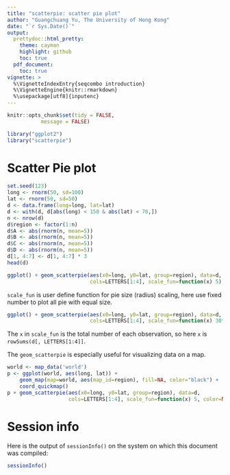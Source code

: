 ```yaml
---
title: "scatterpie: scatter pie plot"
author: "Guangchuang Yu, The University of Hong Kong"
date: "`r Sys.Date()`"
output:
  prettydoc::html_pretty:
    theme: cayman
    highlight: github
    toc: true
  pdf_document:
    toc: true
vignette: >
  %\VignetteIndexEntry{seqcombo introduction}
  %\VignetteEngine{knitr::rmarkdown}
  %\usepackage[utf8]{inputenc}
---
```


```r
knitr::opts_chunk$set(tidy = FALSE,
		   message = FALSE)
```


```r
library("ggplot2")
library("scatterpie")
```

# Scatter Pie plot

```r
set.seed(123)
long <- rnorm(50, sd=100)
lat <- rnorm(50, sd=50)
d <- data.frame(long=long, lat=lat)
d <- with(d, d[abs(long) < 150 & abs(lat) < 70,])
n <- nrow(d)
d$region <- factor(1:n)
d$A <- abs(rnorm(n, mean=5))
d$B <- abs(rnorm(n, mean=5))
d$C <- abs(rnorm(n, mean=5))
d$D <- abs(rnorm(n, mean=5))
d[1, 4:7] <- d[1, 4:7] * 3
head(d)
```


```r
ggplot() + geom_scatterpie(aes(x0=long, y0=lat, group=region), data=d,
                           cols=LETTERS[1:4], scale_fun=function(x) 5) + coord_equal()
```

`scale_fun` is user define function for pie size (radius) scaling,
here use fixed number to plot all pie with equal size.


```r
ggplot() + geom_scatterpie(aes(x0=long, y0=lat, group=region), data=d,
                           cols=LETTERS[1:4], scale_fun=function(x) 30* x/sum(x), color=NA) + coord_equal()
```

The `x` in `scale_fun` is the total number of each observation, so
here `x` is `rowSums(d[, LETTERS[1:4]]`.


The `geom_scatterpie` is especially useful for visualizing data on a
map.

```r
world <- map_data('world')
p <- ggplot(world, aes(long, lat)) +
    geom_map(map=world, aes(map_id=region), fill=NA, color="black") +
    coord_quickmap()
p + geom_scatterpie(aes(x0=long, y0=lat, group=region), data=d,
                    cols=LETTERS[1:4], scale_fun=function(x) 5, color=NA, alpha=.8)
```




# Session info

Here is the output of `sessionInfo()` on the system on which this document was compiled:
```r
sessionInfo()
```

